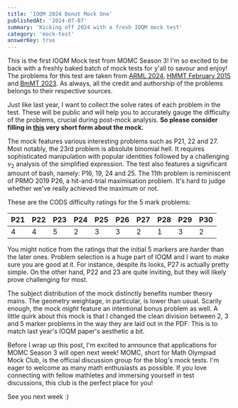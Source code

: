 ```yaml
---
title: 'IOQM 2024 Donut Mock One'
publishedAt: '2024-07-07'
summary: 'Kicking off 2024 with a fresh IOQM mock test'
category: 'mock-test'
answerKey: true
---
```


This is the first IOQM Mock test from MOMC Season 3! I'm so excited to be back with a freshly baked batch of mock tests for y'all to savour and enjoy! The problems for this test are taken from [ARML 2024](https://drive.google.com/file/d/17hwc3NYPxPfyxxTLGTg9tzKqXWZQjx30/view), [HMMT February 2015](https://www.hmmt.org/www/archive/182) and [BmMT 2023](https://berkeley.mt/archives/bmmt-2023/). As always, all the credit and authorship of the problems belongs to their respective sources.

Just like last year, I want to collect the solve rates of each problem in the test. These will be public and will help you to accurately gauge the difficulty of the problems, crucial during post-mock analysis. **So please consider filling in [this](https://forms.gle/4VfB6de2CJJnuc6R9) very short form about the mock.**

The mock features various interesting problems such as P21, 22 and 27. Most notably, the 23rd problem is absolute binomial hell. It requires sophisticated manipulation with popular identities followed by a challenging $\nu_2$ analysis of the simplified expression. The test also features a significant amount of bash, namely: P16, 19, 24 and 25. The 11th problem is reminiscent of PRMO 2019 P26, a hit-and-trial maximisation problem. It's hard to judge whether we've really achieved the maximum or not.

These are the CODS difficulty ratings for the 5 mark problems:

| P21 | P22 | P23 | P24 | P25 | P26 | P27 | P28 | P29 | P30 |
| --- | --- | --- | --- | --- | --- | --- | --- | --- | --- |
| 4   | 4   | 5   | 2   | 3   | 3   | 2   | 1   | 3   | 2   |

You might notice from the ratings that the initial 5 markers are harder than the later ones. Problem selection is a huge part of IOQM and I want to make sure you are good at it. For instance, despite its looks, P27 is actually pretty simple. On the other hand, P22 and 23 are quite inviting, but they will likely prove challenging for most.

The subject distribution of the mock distinctly benefits number theory mains. The geometry weightage, in particular, is lower than usual. Scarily enough, the mock *might* feature an intentional bonus problem as well. A little quirk about this mock is that I changed the clean division between 2, 3 and 5 marker problems in the way they are laid out in the PDF. This is to match last year's IOQM paper's aesthetic a bit.

Before I wrap up this post, I'm excited to announce that applications for MOMC Season 3 will open next week! MOMC, short for Math Olympiad Mock Club, is the official discussion group for the blog's mock tests. I'm eager to welcome as many math enthusiasts as possible. If you love connecting with fellow mathletes and immersing yourself in test discussions, this club is the perfect place for you!

See you next week :)